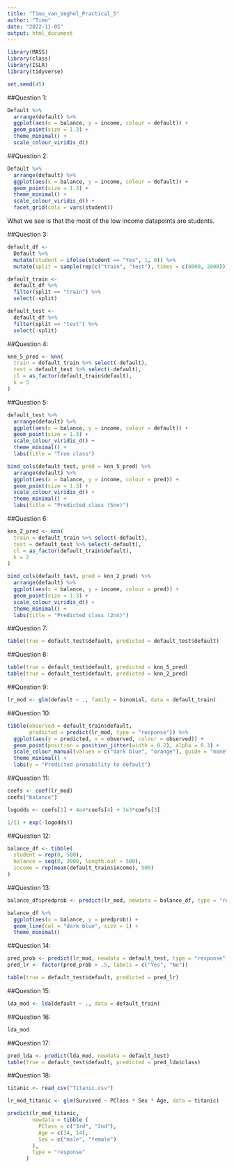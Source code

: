 ```yaml
---
title: "Timo_van_Veghel_Practical_5"
author: "Timo"
date: "2022-11-05"
output: html_document
---
```

```r
library(MASS)
library(class)
library(ISLR)
library(tidyverse)
```
```r
set.seed(45)
```

##Question 1:

```r
Default %>% 
  arrange(default) %>% 
  ggplot(aes(x = balance, y = income, colour = default)) +
  geom_point(size = 1.3) +
  theme_minimal() +
  scale_colour_viridis_d()
```
##Question 2:

```r
Default %>% 
  arrange(default) %>% 
  ggplot(aes(x = balance, y = income, colour = default)) +
  geom_point(size = 1.3) +
  theme_minimal() +
  scale_colour_viridis_d() +
  facet_grid(cols = vars(student))
```
What we see is that the most of the low income datapoints are students.

##Question 3:

```r
default_df <-
  Default %>% 
  mutate(student = ifelse(student == "Yes", 1, 0)) %>% 
  mutate(split = sample(rep(c("train", "test"), times = c(8000, 2000))))

default_train <-
  default_df %>% 
  filter(split == "train") %>% 
  select(-split)

default_test <-
  default_df %>% 
  filter(split == "test") %>% 
  select(-split)

```

##Question 4:

```r
knn_5_pred <- knn(
  train = default_train %>% select(-default),
  test = default_test %>% select(-default),
  cl = as_factor(default_train$default),
  k = 5
)
```

##Question 5:

```r
default_test %>% 
  arrange(default) %>% 
  ggplot(aes(x = balance, y = income, colour = default)) +
  geom_point(size = 1.3) +
  scale_colour_viridis_d() +
  theme_minimal() +
  labs(title = "True class")
```

```r
bind_cols(default_test, pred = knn_5_pred) %>% 
  arrange(default) %>% 
  ggplot(aes(x = balance, y = income, colour = pred)) +
  geom_point(size = 1.3) +
  scale_colour_viridis_d() +
  theme_minimal() +
  labs(title = "Predicted class (5nn)")
```

##Question 6:

```r
knn_2_pred <- knn(
  train = default_train %>% select(-default),
  test = default_test %>% select(-default),
  cl = as_factor(default_train$default),
  k = 2
)

bind_cols(default_test, pred = knn_2_pred) %>% 
  arrange(default) %>% 
  ggplot(aes(x = balance, y = income, colour = pred)) +
  geom_point(size = 1.3) +
  scale_colour_viridis_d() +
  theme_minimal() +
  labs(title = "Predicted class (2nn)")
```

##Question 7:

```r
table(true = default_test$default, predicted = default_test$default)
```

##Question 8:

```r
table(true = default_test$default, predicted = knn_5_pred)
table(true = default_test$default, predicted = knn_2_pred)
```

##Question 9:

```r
lr_mod <- glm(default ~ ., family = binomial, data = default_train)
```

##Question 10:

```r
tibble(observed = default_train$default, 
       predicted = predict(lr_mod, type = "response")) %>% 
  ggplot(aes(y = predicted, x = observed, colour = observed)) +
  geom_point(position = position_jitter(width = 0.2), alpha = 0.3) +
  scale_colour_manual(values = c("dark blue", "orange"), guide = "none") +
  theme_minimal() +
  labs(y = "Predicted probability to default")
```

##Question 11:

```r
coefs <- coef(lr_mod)
coefs["balance"]

logodds <- coefs[1] + 4e4*coefs[4] + 3e3*coefs[3]

1/(1 + exp(-logodds))
```

##Question 12:

```r
balance_df <- tibble(
  student = rep(0, 500),
  balance = seq(0, 3000, length.out = 500),
  income = rep(mean(default_train$income), 500)
)
```

##Question 13:

```r
balance_df$predprob <- predict(lr_mod, newdata = balance_df, type = "response")

balance_df %>% 
  ggplot(aes(x = balance, y = predprob)) +
  geom_line(col = "dark blue", size = 1) +
  theme_minimal()
```
##Question 14:

```r
pred_prob <- predict(lr_mod, newdata = default_test, type = "response")
pred_lr <- factor(pred_prob > .5, labels = c("Yes", "No"))

table(true = default_test$default, predicted = pred_lr)
```

##Question 15:

```r
lda_mod <- lda(default ~ ., data = default_train)
```

##Question 16:

```r
lda_mod
```

##Question 17:

```r
pred_lda <- predict(lda_mod, newdata = default_test)
table(true = default_test$default, predicted = pred_lda$class)

```

##Question 18:

```r
titanic <- read_csv("Titanic.csv")

lr_mod_titanic <- glm(Survived ~ PClass * Sex * Age, data = titanic)

predict(lr_mod_titanic,
        newdata = tibble (
          PClass = c("3rd", "2nd"),
          Age = c(14, 14),
          Sex = c("male", "female")
        ),
        type = "response"
      )
```

